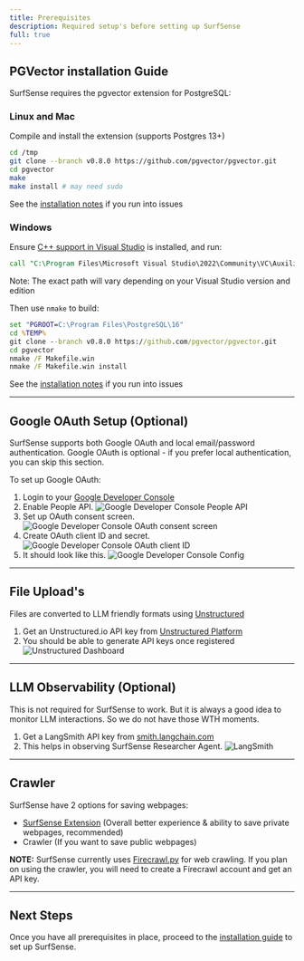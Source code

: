 ```yaml
---
title: Prerequisites
description: Required setup's before setting up SurfSense
full: true
---
```


## PGVector installation Guide 

SurfSense requires the pgvector extension for PostgreSQL:

### Linux and Mac

Compile and install the extension (supports Postgres 13+)

```sh
cd /tmp
git clone --branch v0.8.0 https://github.com/pgvector/pgvector.git
cd pgvector
make
make install # may need sudo
```

See the [installation notes](https://github.com/pgvector/pgvector/tree/master#installation-notes---linux-and-mac) if you run into issues

### Windows

Ensure [C++ support in Visual Studio](https://learn.microsoft.com/en-us/cpp/build/building-on-the-command-line?view=msvc-170#download-and-install-the-tools) is installed, and run:

```cmd
call "C:\Program Files\Microsoft Visual Studio\2022\Community\VC\Auxiliary\Build\vcvars64.bat"
```

Note: The exact path will vary depending on your Visual Studio version and edition

Then use `nmake` to build:

```cmd
set "PGROOT=C:\Program Files\PostgreSQL\16"
cd %TEMP%
git clone --branch v0.8.0 https://github.com/pgvector/pgvector.git
cd pgvector
nmake /F Makefile.win
nmake /F Makefile.win install
```

See the [installation notes](https://github.com/pgvector/pgvector/tree/master#installation-notes---windows) if you run into issues

---

## Google OAuth Setup (Optional)

SurfSense supports both Google OAuth and local email/password authentication. Google OAuth is optional - if you prefer local authentication, you can skip this section.

To set up Google OAuth:

1. Login to your [Google Developer Console](https://console.cloud.google.com/)
2. Enable People API.
![Google Developer Console People API](/docs/google_oauth_people_api.png)
3. Set up OAuth consent screen.
![Google Developer Console OAuth consent screen](/docs/google_oauth_screen.png)
4. Create OAuth client ID and secret.
![Google Developer Console OAuth client ID](/docs/google_oauth_client.png)
5. It should look like this.
![Google Developer Console Config](/docs/google_oauth_config.png)

---

## File Upload's

Files are converted to LLM friendly formats using [Unstructured](https://github.com/Unstructured-IO/unstructured)

1. Get an Unstructured.io API key from [Unstructured Platform](https://platform.unstructured.io/)
2. You should be able to generate API keys once registered
![Unstructured Dashboard](/docs/unstructured.png)

---

## LLM Observability (Optional)

This is not required for SurfSense to work. But it is always a good idea to monitor LLM interactions. So we do not have those WTH moments.

1. Get a LangSmith API key from [smith.langchain.com](https://smith.langchain.com/)
2. This helps in observing SurfSense Researcher Agent.
![LangSmith](/docs/langsmith.png)

---

## Crawler 

SurfSense have 2 options for saving webpages:
- [SurfSense Extension](https://github.com/MODSetter/SurfSense/tree/main/surfsense_browser_extension) (Overall better experience & ability to save private webpages, recommended)
- Crawler (If you want to save public webpages)

**NOTE:** SurfSense currently uses [Firecrawl.py](https://www.firecrawl.dev/) for web crawling. If you plan on using the crawler, you will need to create a Firecrawl account and get an API key.


---

## Next Steps

Once you have all prerequisites in place, proceed to the [installation guide](/docs/installation) to set up SurfSense.